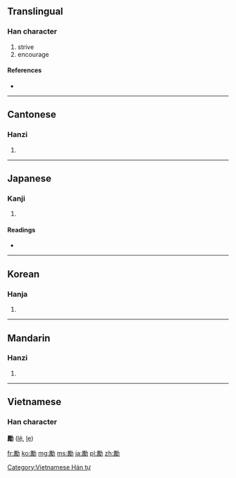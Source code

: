 {{also|劢|励}}
==Translingual==

===Han character===
{{Han char|rn=19|rad=力|as=15|sn=17|four=7422<sub>7</sub>|canj=一月大尸 (MBKS)}}

# strive
# encourage

====References====
* {{Han ref|kx=0149.440|dkj=02472|dj=0338.100|hdz=10381.170|uh=52F5|ud=21237|bh=C079|bd=49273}}

----

==Cantonese==

===Hanzi===
{{yue-hanzi|jyut=|y=lai6|sim=励}}

# {{defn|Cantonese|sort=力15}}

----

==Japanese==

===Kanji===
{{ja-kanji|grade=|rs=力15}}

# {{defn|Japanese|sort=力15}}

====Readings====
* {{ja-readings|on=[[れい]] (rei)|kun=[[はげむ]] (hagemu)}}

----

==Korean==

===Hanja===
{{ko-hanja|hangeul=려|rv=ryeo|mr=ryŏ}}

# {{defn|Korean|sort=力15}}

----

==Mandarin==

===Hanzi===
{{cmn-hanzi|sim=励|pin=[[lì]] ([[li4]])|wg=li<sup>4</sup>}}
#{{defn|Mandarin|sort=力15}}

----

==Vietnamese==
===Han character===
'''勵''' ([[lệ]], [[lẹ]])

[[Category:Vietnamese Hán tự]]

[[fr:勵]]
[[ko:勵]]
[[mg:勵]]
[[ms:勵]]
[[ja:勵]]
[[pl:勵]]
[[zh:勵]]